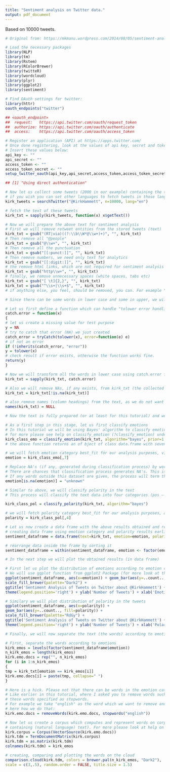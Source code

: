 ```yaml
---
title: "Sentiment analysis on Twitter data."
output: pdf_document
---
```


Based on 10000 tweets.

```r
# Original from: https://mkmanu.wordpress.com/2014/08/05/sentiment-analysis-on-twitter-data-text-analytics-tutorial/

# Load the necessary packages
library(NLP)
library(tm)
library(Rstem)
library(RColorBrewer)
library(twitteR)
library(wordcloud)
library(plyr)
library(ggplot2)
library(sentiment)

# Find OAuth settings for twitter:
library(httr)
oauth_endpoints("twitter")

## <oauth_endpoint>
##  request:   https://api.twitter.com/oauth/request_token
##  authorize: https://api.twitter.com/oauth/authenticate
##  access:    https://api.twitter.com/oauth/access_token

# Register an application (API) at https://apps.twitter.com/
# Once done registering, look at the values of api key, secret and token
# Insert these values below:
api_key <- ""
api_secret <- ""
access_token <- ""
access_token_secret <- ""
setup_twitter_oauth(api_key,api_secret,access_token,access_token_secret)

## [1] "Using direct authentication"

# Now let us collect some tweets (2000 in our example) containing the term "@KirkHammett" from twitter (language = English,
# if you wish you can set other languages to fetch tweets in those languages in your analytics)
kirk_tweets = searchTwitter("@KirkHammett", n=10000, lang="en")

# fetch the text of these tweets
kirk_txt = sapply(kirk_tweets, function(x) x$getText())

# Now we will prepare the above text for sentiment analysis
# First we will remove retweet entities from the stored tweets (text)
kirk_txt = gsub("(RT|via)((?:\\b\\W*@\\w+)+)", "", kirk_txt)
# Then remove all "@people"
kirk_txt = gsub("@\\w+", "", kirk_txt)
# Then remove all the punctuation
kirk_txt = gsub("[[:punct:]]", "", kirk_txt)
# Then remove numbers, we need only text for analytics
kirk_txt = gsub("[[:digit:]]", "", kirk_txt)
# the remove html links, which are not required for sentiment analysis
kirk_txt = gsub("http\\w+", "", kirk_txt)
# finally, we remove unnecessary spaces (white spaces, tabs etc)
kirk_txt = gsub("[ \t]{2,}", "", kirk_txt)
kirk_txt = gsub("^\\s+|\\s+$", "", kirk_txt)
# if anything else, you feel, should be removed, you can. For example "slang words" etc using the above function and methods.

# Since there can be some words in lower case and some in upper, we will try to eradicate this non-uniform pattern by making all the words in lower case. This makes uniform pattern.

# Let us first define a function which can handle "tolower error handling", if arises any, during converting all words in lower case.
catch.error = function(x)
{
# let us create a missing value for test purpose
y = NA
# try to catch that error (NA) we just created
catch_error = tryCatch(tolower(x), error=function(e) e)
# if not an error
if (!inherits(catch_error, "error"))
y = tolower(x)
# check result if error exists, otherwise the function works fine.
return(y)
}

# Now we will transform all the words in lower case using catch.error function we just created above and with sapply function
kirk_txt = sapply(kirk_txt, catch.error)

# Also we will remove NAs, if any exists, from kirk_txt (the collected and refined text in analysis)
kirk_txt = kirk_txt[!is.na(kirk_txt)]

# also remove names (column headings) from the text, as we do not want them in the sentiment analysis
names(kirk_txt) = NULL

# Now the text is fully prepared (or at least for this tutorial) and we are good to go to perform Sentiment Analysis using this text

# As a first step in this stage, let us first classify emotions
# In this tutorial we will be using Bayes' algorithm to classify emotion categories
# for more please see help on classify_emotion (?classify_emotion) under sentiment package
kirk_class_emo = classify_emotion(kirk_txt, algorithm="bayes", prior=1.0)
# the above function returns an of bject of class data.frame with seven columns (anger, disgust, fear, joy, sadness, surprise, best_fit) and one row for each document:

# we will fetch emotion category best_fit for our analysis purposes, visitors to this tutorials are encouraged to play around with other classifications as well.
emotion = kirk_class_emo[,7]

# Replace NA's (if any, generated during classification process) by word "unknown"
# There are chances that classification process generates NA's. This is because, sentiment package uses an in-built dataset "emotions", which containing approximately 1500 words classified into six emotion categories: anger, disgust, fear, joy, sadness, and surprise
# If any words outside this dataset are given, the process will term the words as NA's
emotion[is.na(emotion)] = "unknown"

# Similar to above, we will classify polarity in the text
# This process will classify the text data into four categories (pos – The absolute log likelihood of the document expressing a positive sentiment, neg – The absolute log likelihood of the document expressing a negative sentiment, pos/neg  – The ratio of absolute log likelihoods between positive and negative sentiment scores where a score of 1 indicates a neutral sentiment, less than 1 indicates a negative sentiment, and greater than 1 indicates a positive sentiment; AND best_fit – The most likely sentiment category (e.g. positive, negative, neutral) for the given text)

kirk_class_pol = classify_polarity(kirk_txt, algorithm="bayes")

# we will fetch polarity category best_fit for our analysis purposes, and as usual, visitors to this tutorials are encouraged to play around with other classifications as well
polarity = kirk_class_pol[,4]

# Let us now create a data frame with the above results obtained and rearrange data for plotting purposes
# creating data frame using emotion category and polarity results earlier obtained
sentiment_dataframe = data.frame(text=kirk_txt, emotion=emotion, polarity=polarity, stringsAsFactors=FALSE)

# rearrange data inside the frame by sorting it
sentiment_dataframe = within(sentiment_dataframe, emotion <- factor(emotion, levels=names(sort(table(emotion), decreasing=TRUE))))

# In the next step we will plot the obtained results (in data frame)

# First let us plot the distribution of emotions according to emotion categories
# We will use ggplot function from ggplot2 Package (for more look at the help on ggplot) and RColorBrewer Package
ggplot(sentiment_dataframe, aes(x=emotion)) + geom_bar(aes(y=..count.., fill=emotion)) +
scale_fill_brewer(palette="Dark2") +
ggtitle('Sentiment Analysis of Tweets on Twitter about @KirkHammett') +
theme(legend.position='right') + ylab('Number of Tweets') + xlab('Emotion Categories')

# Similary we will plot distribution of polarity in the tweets
ggplot(sentiment_dataframe, aes(x=polarity)) +
geom_bar(aes(y=..count.., fill=polarity)) +
scale_fill_brewer(palette="RdGy") +
ggtitle('Sentiment Analysis of Tweets on Twitter about @KirkHammett') +
theme(legend.position='right') + ylab('Number of Tweets') + xlab('Polarity Categories')

# Finally, we will now separate the text (the words) according to emotions (categories) and visualize these words with a comparison cloud (using "wordcloud" Package)

# First, separate the words according to emotions
kirk_emos = levels(factor(sentiment_dataframe$emotion))
n_kirk_emos = length(kirk_emos)
kirk.emo.docs = rep("", n_kirk_emos)
for (i in 1:n_kirk_emos)
{
tmp = kirk_txt[emotion == kirk_emos[i]]
kirk.emo.docs[i] = paste(tmp, collapse=" ")
}

# Here is a hick. Please not that there can be words in the emotion categories which you do not want to be.
# Like earlier in this tutorial, where I asked you to remove words such as slangs etc, here also you can remove
# these words specified as stopwords.
# For example we take "english" as the word which we want to remove and not be present in the word cloud,
# here how we do that:
kirk.emo.docs = removeWords(kirk.emo.docs, stopwords("english"))

# Now let us create a corpus which computes and represent words on corpora (corpora are collections of documents
# containing (natural language) text). For more please look at help on Corpora under "tm" package.
kirk.corpus = Corpus(VectorSource(kirk.emo.docs))
kirk.tdm = TermDocumentMatrix(kirk.corpus)
kirk.tdm = as.matrix(kirk.tdm)
colnames(kirk.tdm) = kirk_emos

# creating, comparing and plotting the words on the cloud
comparison.cloud(kirk.tdm, colors = brewer.pal(n_kirk_emos, "Dark2"),
scale = c(3,.5), random.order = FALSE, title.size = 1.5)
```
